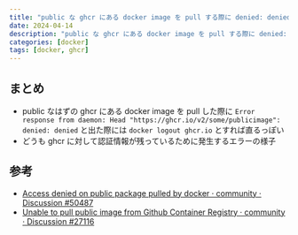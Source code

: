 ```yaml
---
title: "public な ghcr にある docker image を pull する際に denied: denied された場合は docker logout gchr.io すると解決する"
date: 2024-04-14
description: "public な ghcr にある docker image を pull する際に denied: denied された場合は docker logout gchr.io すると解決する"
categories: [docker]
tags: [docker, ghcr]
---
```


## まとめ

* public なはずの ghcr にある docker image を pull した際に `Error response from daemon: Head "https://ghcr.io/v2/some/publicimage": denied: denied` と出た際には `docker logout ghcr.io` とすれば直るっぽい
* どうも ghcr に対して認証情報が残っているために発生するエラーの様子


## 参考
* [Access denied on public package pulled by docker · community · Discussion #50487](https://togithub.com/orgs/community/discussions/50487)
* [Unable to pull public image from Github Container Registry · community · Discussion #27116](https://togithub.com/orgs/community/discussions/27116)
